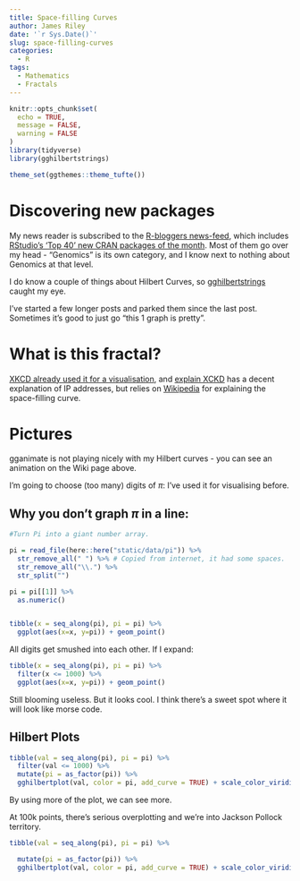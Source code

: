```yaml
---
title: Space-filling Curves
author: James Riley
date: '`r Sys.Date()`'
slug: space-filling-curves
categories:
  - R
tags:
  - Mathematics
  - Fractals
---
```




```r
knitr::opts_chunk$set(
  echo = TRUE,
  message = FALSE,
  warning = FALSE
)
library(tidyverse)
library(gghilbertstrings)

theme_set(ggthemes::theme_tufte())

```

# Discovering new packages

My news reader is subscribed to the [R-bloggers news-feed](https://www.r-bloggers.com/2021/04/march-2021-top-40-new-cran-packages/), which includes [RStudio's 'Top 40' new CRAN packages of the month](https://rviews.rstudio.com/2021/04/22/march-2021-top-40-new-cran-packages/). Most of them go over my head - "Genomics" is its own category, and I know next to nothing about Genomics at that level.

I do know a couple of things about Hilbert Curves, so [gghilbertstrings](https://cran.r-project.org/web/packages/gghilbertstrings/index.html) caught my eye. 

I've started a few longer posts and parked them since the last post. Sometimes it's good to just go "this 1 graph is pretty".

# What is this fractal?

[XKCD already used it for a visualisation](https://xkcd.com/195/), and [explain XCKD](https://www.explainxkcd.com/wiki/index.php/195:_Map_of_the_Internet) has a decent explanation of IP addresses, but relies on [Wikipedia](https://en.wikipedia.org/wiki/Hilbert_curve) for explaining the space-filling curve.

# Pictures

gganimate is not playing nicely with my Hilbert curves - you can see an animation on the Wiki page above.

I'm going to choose (too many) digits of $\pi$: I've used it for visualising before.

## Why you don't graph $\pi$ in a line:


```r

#Turn Pi into a giant number array. 

pi = read_file(here::here("static/data/pi")) %>% 
  str_remove_all(" ") %>% # Copied from internet, it had some spaces.
  str_remove_all("\\.") %>% 
  str_split("")

pi = pi[[1]] %>% 
  as.numeric()


tibble(x = seq_along(pi), pi = pi) %>% 
  ggplot(aes(x=x, y=pi)) + geom_point()

```

All digits get smushed into each other. If I expand:

```r
tibble(x = seq_along(pi), pi = pi) %>% 
  filter(x <= 1000) %>% 
  ggplot(aes(x=x, y=pi)) + geom_point()
```

Still blooming useless. But it looks cool. I think there's a sweet spot where it will look like morse code.

## Hilbert Plots

```r
tibble(val = seq_along(pi), pi = pi) %>% 
  filter(val <= 1000) %>% 
  mutate(pi = as_factor(pi)) %>% 
  gghilbertplot(val, color = pi, add_curve = TRUE) + scale_color_viridis_d()

```

By using more of the plot, we can see more.

At 100k points, there's serious overplotting and we're into Jackson Pollock territory. 

```r

tibble(val = seq_along(pi), pi = pi) %>% 

  mutate(pi = as_factor(pi)) %>% 
  gghilbertplot(val, color = pi, add_curve = TRUE) + scale_color_viridis_d()
```
